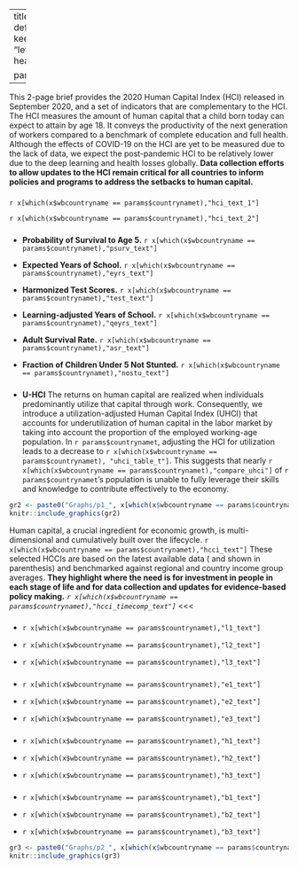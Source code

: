 

---
title: "`r params$countrynamet`"
output:
   pdf_document: default
   latex_engine: pdflatex
   fig_caption: yes
   keep_tex: yes
   urlcolor: blue
fontsize: 9pt
geometry: "left=1.3cm,right=1.3cm,top=1.5cm,bottom=0.5cm"
header-includes:  \usepackage{fancyhdr} 
  \usepackage{graphicx}
  \usepackage{eurosym}
  \usepackage{datetime}
  \usepackage{booktabs,xcolor} \pagestyle{fancy}  
  \fancypagestyle{plain}{\pagestyle{fancy}}
  \pagenumbering{gobble}
  \renewcommand\thefootnote{\textcolor{black}{\arabic{footnote}}}
  \usepackage{pagecolor}
  \pagecolor{white}
  \usepackage{fourier}
  \usepackage[fontsize=8.7pt]{scrextend}
  \usepackage{float}
  \restylefloat{table}
  \usepackage{xcolor}
  \usepackage{multicol}
  \newcommand{\hideFromPandoc}[1]{#1}
  \hideFromPandoc{
    \let\Begin\begin
    \let\End\end
  }
  \usepackage{caption}
  \captionsetup{skip=0pt}
  \usepackage{hyperref}
  \usepackage{array}
  \usepackage{varwidth}
  \hypersetup{
      colorlinks=true,
      linkcolor=blue,
      filecolor=magenta,      
      urlcolor=cyan,
  }
  \urlstyle{same}
  \usepackage{enumitem}
  \setlist{leftmargin=*}
  \pagenumbering{gobble}
  \usepackage{numprint}
  \usepackage{fbox}
  
params:
  countrynamet: "Afghanistan"   

---
\definecolor{bondiblue}{rgb}{0.0, 0.58, 0.71}
\definecolor{steelblue}{rgb}{0.27, 0.51, 0.71}
\definecolor{brickred}{rgb}{0.8, 0.25, 0.33}
\newcommand\boldblue[1]{\textcolor{bondiblue}{\textbf{#1}}}

This 2-page brief provides the 2020 Human Capital Index (HCI) released in September 2020, and a set of indicators that are complementary to the HCI. The HCI measures the amount of human capital that a child born today can expect to attain by age 18. It conveys the productivity of the next generation of workers compared to a benchmark of complete education and full health. Although the effects of COVID-19 on the HCI are yet to be measured due to the lack of data, we expect the post-pandemic HCI to be relatively lower due to the deep learning and health losses globally. **Data collection efforts to allow updates to the HCI remain critical for all countries to inform policies and programs to address the setbacks to human capital.**

\Begin{multicols}{2}

### \boldblue{T\small{HE HUMAN CAPITAL INDEX}}###

`r x[which(x$wbcountryname == params$countrynamet),"hci_text_1"]` 

`r x[which(x$wbcountryname == params$countrynamet),"hci_text_2"]` 

### \boldblue{T\small{HE HUMAN CAPITAL INDEX COMPONENTS}}###

* **Probability of Survival to Age 5.** `r x[which(x$wbcountryname == params$countrynamet),"psurv_text"]`

* **Expected Years of School.** `r x[which(x$wbcountryname == params$countrynamet),"eyrs_text"]`

* **Harmonized Test Scores.** `r x[which(x$wbcountryname == params$countrynamet),"test_text"]`

* **Learning-adjusted Years of School.** `r x[which(x$wbcountryname == params$countrynamet),"qeyrs_text"]`

* **Adult Survival Rate.** `r x[which(x$wbcountryname == params$countrynamet),"asr_text"]`

* **Fraction of Children Under 5 Not Stunted.** `r x[which(x$wbcountryname == params$countrynamet),"nostu_text"]`


### \boldblue{T\small{HE HUMAN CAPITAL UTILIZATION}}###

* **U-HCI** The returns on human capital are realized when individuals predominantly utilize that capital through work. Consequently, we introduce a utilization-adjusted Human Capital Index (UHCI) that accounts for underutilization of human capital in the labor market by taking into account the proportion of the employed working-age population. In `r params$countrynamet`, adjusting the HCI for utilization leads to a decrease to `r x[which(x$wbcountryname == params$countrynamet), "uhci_table_t"]`. This suggests that nearly `r x[which(x$wbcountryname == params$countrynamet),"compare_uhci"]` of `r params$countrynamet`'s population is unable to fully leverage their skills and knowledge to contribute effectively to the economy.

\vspace{-1mm}
\begin{table}[H]
\renewcommand{\tabcolsep}{0.8mm}
\begin{tabular}{m{0.3\textwidth}>{\centering\arraybackslash}m{0.054\textwidth}>{\centering\arraybackslash}m{0.054\textwidth}>{\centering\arraybackslash}m{0.054\textwidth}}
\\\textbf{     }   &    &             &  \\ \hline
                         &      &              & \\
\textbf{ Human Capital and Utilization   } & \textbf{ Boys} & \textbf{ Girls} &  \textbf{ Overall} \\\hline
\vspace{-1mm} \\
Human Capital Index (HCI) &   `r x[which(x$wbcountryname == params$countrynamet),"hci_m_table_t"]` &   `r x[which(x$wbcountryname == params$countrynamet),"hci_f_table_t"]` &    `r x[which(x$wbcountryname == params$countrynamet),"hci_table_t"]`\\
Utilization of Human Capital Index (UHCI) & `r x[which(x$wbcountryname == params$countrynamet),"uhci_m_table_t"]`  &  `r x[which(x$wbcountryname == params$countrynamet),"uhci_f_table_t"]` & `r x[which(x$wbcountryname == params$countrynamet),"uhci_table_t"]` \\
                         & \multicolumn{1}{l}{} & \multicolumn{1}{l}{} &    
\vspace{-4mm}
\\\hline
\end{tabular}
\vspace{1mm} 
\end{table}

```r
gr2 <- paste0("Graphs/p1_", x[which(x$wbcountryname == params$countrynamet),"wbcode"],"_all.jpg")
knitr::include_graphics(gr2)
```

\vfill

\End{multicols}


\newpage

\vspace{3mm} 

Human capital, a crucial ingredient for economic growth, is multi-dimensional and cumulatively built over the lifecycle. `r x[which(x$wbcountryname == params$countrynamet),"hcci_text"]` These selected HCCIs are based on the latest available data (\emph{italicized} and shown in parenthesis) and benchmarked against regional and country income group averages. **They highlight where the need is for investment in people in each stage of life and for data collection and updates for evidence-based policy making.** *`r x[which(x$wbcountryname == params$countrynamet),"hcci_timecomp_text"]`*
<<<
\vspace{1mm}

\Begin{multicols}{2}

### \boldblue{E\small{ARLY CHILDHOOD}}###

* `r x[which(x$wbcountryname == params$countrynamet),"l1_text"]`

* `r x[which(x$wbcountryname == params$countrynamet),"l2_text"]`

* `r x[which(x$wbcountryname == params$countrynamet),"l3_text"]`


### \boldblue{S\small{CHOOL AGE}}###

* `r x[which(x$wbcountryname == params$countrynamet),"e1_text"]`

* `r x[which(x$wbcountryname == params$countrynamet),"e2_text"]`

* `r x[which(x$wbcountryname == params$countrynamet),"e3_text"]`

### \boldblue{Y\small{OUTH}}###

* `r x[which(x$wbcountryname == params$countrynamet),"h1_text"]`

* `r x[which(x$wbcountryname == params$countrynamet),"h2_text"]`

* `r x[which(x$wbcountryname == params$countrynamet),"h3_text"]`

### \boldblue{A\small{DULTS \& ELDERLY}}###

* `r x[which(x$wbcountryname == params$countrynamet),"b1_text"]`

* `r x[which(x$wbcountryname == params$countrynamet),"b2_text"]`

* `r x[which(x$wbcountryname == params$countrynamet),"b3_text"]`


```r
gr3 <- paste0("Graphs/p2_", x[which(x$wbcountryname == params$countrynamet),"wbcode"], "_stages.jpg")
knitr::include_graphics(gr3)
```

\End{multicols}